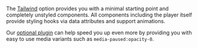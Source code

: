 The [Tailwind][tw] option provides you with a minimal starting point and completely unstyled
components. All components including the player itself provide styling hooks via
data attributes and support animations.

Our [optional plugin][docs-tw] can help speed you up even more by providing you with easy to
use media variants such as `media-paused:opacity-0`.

[tw]: https://tailwindcss.com
[docs-tw]: /docs/player/styling/tailwind
